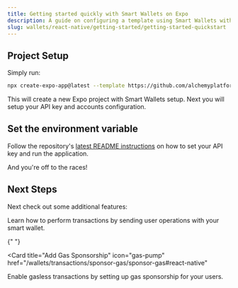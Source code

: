 ```yaml
---
title: Getting started quickly with Smart Wallets on Expo
description: A guide on configuring a template using Smart Wallets with a React Native Expo application
slug: wallets/react-native/getting-started/getting-started-quickstart
---
```


## Project Setup

Simply run:

```bash
npx create-expo-app@latest --template https://github.com/alchemyplatform/account-kit-expo-quickstart
```

This will create a new Expo project with Smart Wallets setup. Next you will setup your API key and accounts configuration.

<Markdown src="./environment-setup.mdx" />

## Set the environment variable

Follow the repository's [latest README instructions](https://github.com/alchemyplatform/account-kit-expo-quickstart/blob/main/README.md) on how to set your API key and run the application.

And you're off to the races!

## Next Steps

Next check out some additional features:

<CardGroup cols={2}>
  <Card
    title="Send User Operations"
    icon="bolt"
    href="/wallets/transactions/send/send-user-operations#react-native"
  >
    Learn how to perform transactions by sending user operations with your smart wallet.
  </Card>

{" "}

<Card
  title="Add Gas Sponsorship"
  icon="gas-pump"
  href="/wallets/transactions/sponsor-gas/sponsor-gas#react-native"
>
  Enable gasless transactions by setting up gas sponsorship for your users.
</Card>
</CardGroup>
